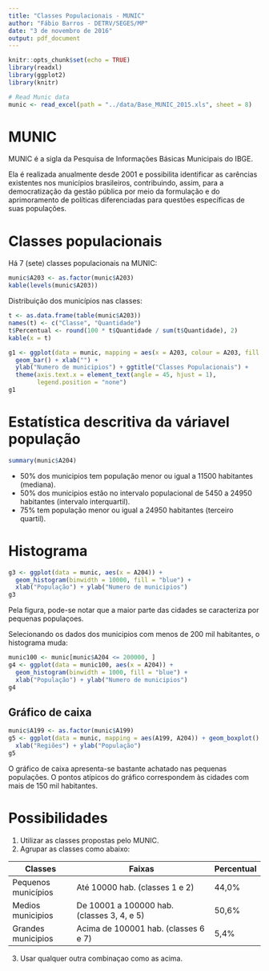 ```yaml
---
title: "Classes Populacionais - MUNIC"
author: "Fábio Barros - DETRV/SEGES/MP"
date: "3 de novembro de 2016"
output: pdf_document
---
```


```r
knitr::opts_chunk$set(echo = TRUE)
library(readxl)
library(ggplot2)
library(knitr)

# Read Munic data
munic <- read_excel(path = "../data/Base_MUNIC_2015.xls", sheet = 8)
```
# MUNIC

MUNIC é a sigla da Pesquisa de Informações Básicas Municipais do IBGE. 

Ela é realizada anualmente desde 2001 e possibilita identificar as carências existentes nos municípios brasileiros, contribuindo, assim, para a democratização da gestão pública por meio da formulação e do aprimoramento de políticas diferenciadas para questões específicas de suas populações.

# Classes populacionais

Há 7 (sete) classes populacionais na MUNIC:
```r
munic$A203 <- as.factor(munic$A203)
kable(levels(munic$A203))
```

Distribuição dos municípios nas classes:

```r
t <- as.data.frame(table(munic$A203))
names(t) <- c("Classe", "Quantidade")
t$Percentual <- round(100 * t$Quantidade / sum(t$Quantidade), 2)
kable(x = t)

g1 <- ggplot(data = munic, mapping = aes(x = A203, colour = A203, fill = A203)) +
  geom_bar() + xlab("") + 
  ylab("Numero de municipios") + ggtitle("Classes Populacionais") + 
  theme(axis.text.x = element_text(angle = 45, hjust = 1),
        legend.position = "none")          
g1
```


# Estatística descritiva da váriavel população
```r
summary(munic$A204)
```

- 50% dos municipios tem população menor ou igual a 11500 habitantes (mediana). 
- 50% dos municipios estão no intervalo populacional de 5450 a 24950 habitantes (intervalo interquartil).
- 75% tem população menor ou igual a 24950 habitantes (terceiro quartil).

# Histograma
```r
g3 <- ggplot(data = munic, aes(x = A204)) + 
  geom_histogram(binwidth = 10000, fill = "blue") +
  xlab("População") + ylab("Numero de municipios")
g3
```

Pela figura, pode-se notar que a maior parte das cidades se caracteriza por pequenas populaçoes.

Selecionando os dados dos municipios com menos de 200 mil habitantes, o histograma muda:

```r
munic100 <- munic[munic$A204 <= 200000, ]
g4 <- ggplot(data = munic100, aes(x = A204)) + 
  geom_histogram(binwidth = 1000, fill = "blue") +
  xlab("População") + ylab("Numero de municipios")
g4
```

## Gráfico de caixa
```r
munic$A199 <- as.factor(munic$A199)
g5 <- ggplot(data = munic, mapping = aes(A199, A204)) + geom_boxplot() +
  xlab("Regiões") + ylab("População")
g5
```

O gráfico de caixa apresenta-se bastante achatado nas pequenas populações. O pontos atípicos do gráfico correspondem às cidades com mais de 150 mil habitantes.

# Possibilidades

1. Utilizar as classes propostas pelo MUNIC.
2. Agrupar as classes como abaixo:

Classes             | Faixas                                     | Percentual  
--------------------|--------------------------------------------|-----------
Pequenos municípios | Até 10000 hab. (classes 1 e 2)             | 44,0%
Medios municipios   | De 10001 a 100000 hab. (classes 3, 4, e 5) | 50,6%
Grandes municipios  | Acima de 100001 hab. (classes 6 e 7)       | 5,4%

3. Usar qualquer outra combinaçao como as acima. 
